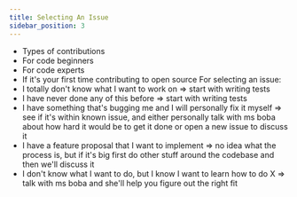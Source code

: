 ```yaml
---
title: Selecting An Issue
sidebar_position: 3
---
```


- Types of contributions
- For code beginners
- For code experts
- If it's your first time contributing to open source For selecting an issue:
- I totally don't know what I want to work on => start with writing tests
- I have never done any of this before => start with writing tests
- I have something that's bugging me and I will personally fix it myself => see
  if it's within known issue, and either personally talk with ms boba about how
  hard it would be to get it done or open a new issue to discuss it
- I have a feature proposal that I want to implement => no idea what the process
  is, but if it's big first do other stuff around the codebase and then we'll
  discuss it
- I don't know what I want to do, but I know I want to learn how to do X => talk
  with ms boba and she'll help you figure out the right fit
